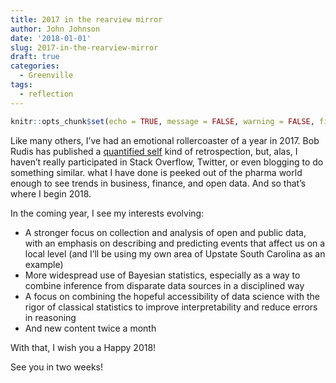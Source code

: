 ```yaml
---
title: 2017 in the rearview mirror
author: John Johnson
date: '2018-01-01'
slug: 2017-in-the-rearview-mirror
draft: true
categories:
  - Greenville
tags:
  - reflection
---
```


```r
knitr::opts_chunk$set(echo = TRUE, message = FALSE, warning = FALSE, fig.width=10)
```



Like many others, I've had an emotional rollercoaster of a year in 2017. Bob Rudis has published a [quantified self](https://rud.is/b/2017/12/29/2017-quantified-in-r/) kind of retrospection, but, alas, I haven't really participated in Stack Overflow, Twitter, or even blogging to do something similar. what I have done is peeked out of the pharma world enough to see trends in business, finance, and open data. And so that's where I begin 2018.

In the coming year, I see my interests evolving:

 * A stronger focus on collection and analysis of open and public data, with an emphasis on describing and predicting events that affect us on a local level (and I'll be using my own area of Upstate South Carolina as an example)
 * More widespread use of Bayesian statistics, especially as a way to combine inference from disparate data sources in a disciplined way
 * A focus on combining the hopeful accessibility of data science with the rigor of classical statistics to improve interpretability and reduce errors in reasoning
 * And new content twice a month
 
With that, I wish you a Happy 2018!

See you in two weeks!
